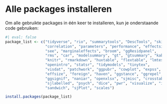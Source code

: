 # Alle packages installeren

Om alle gebruikte packages in één keer te installeren, kun je onderstaande code gebruiken:

```r
#| eval: false
package_list <- c("tidyverse", "rio", "summarytools", "DescTools", "skimr", 
                  "correlation", "parameters", "performance", "effectsize", 
                  "see", "marginaleffects", "broom", "ggResidpanel",
                  "rms", "car", "modelsummary", "gt", "gtsummary", "kableExtra",
                  "knitr", "rmarkdown", "huxtable", "flextable", "lmtest",
                  "openintro", "statsr", "tidymodels", "tinytex", 
                  "visdat", "patchwork", "ggpubr", "cowplot", "expss",
                  "effsize", "foreign", "haven", "ggstance", "ggrepel",
                  "ggsignif", "naniar", "openxlsx", "sjmisc", "crosstable",
                  "sjlabelled", "psych", "dice", "pwr", "visualize", "infer",
                  "sandwich", "sjPlot", "scales")

install.packages(package_list)
```

